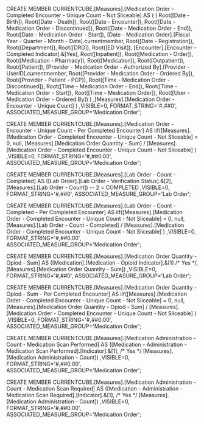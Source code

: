 

CREATE MEMBER CURRENTCUBE.[Measures].[Medication Order - Completed Encounter - Unique Count - Not Sliceable] AS 
( 
	(
		Root([Date - Birth]),
		Root([Date - Death]),
		Root([Date - Encounter]),
		Root([Date - Medication Order - Discontinued]),
		Root([Date - Medication Order - End]),
		Root([Date - Medication Order - Start]),
		[Date - Medication Order].[Fiscal Year - Quarter - Month - Date].currentmember,
		Root([Date - Registration]),
		Root([Department]),
		Root([DRG]),
		Root([ED Visit]),
		[Encounter].[Encounter - Completed Indicator].&[Yes],
		Root([Inpatient]),
		Root([Medication - Order]),
		Root([Medication - Pharmacy]),
		Root([Medication]),
		Root([Outpatient]),
		Root([Patient]),
		[Provider - Medication Order - Authorized By].[Provider - UserID].currentmember,
		Root([Provider - Medication Order - Ordered By]),
		Root([Provider - Patient - PCP]),
		Root([Time - Medication Order - Discontinued]),
		Root([Time - Medication Order - End]),
		Root([Time - Medication Order - Start]),
		Root([Time - Medication Order]),
		Root([User - Medication Order - Ordered By])
	)
	,[Measures].[Medication Order - Encounter - Unique Count]
)
,VISIBLE=0, FORMAT_STRING='#,##0', ASSOCIATED_MEASURE_GROUP='Medication Order';


CREATE MEMBER CURRENTCUBE.[Measures].[Medication Order - Encounter - Unique Count - Per Completed Encounter] AS 
iif([Measures].[Medication Order - Completed Encounter - Unique Count - Not Sliceable] = 0,
	null,
	[Measures].[Medication Order Quantity - Sum] / [Measures].[Medication Order - Completed Encounter - Unique Count - Not Sliceable]
)
,VISIBLE=0, FORMAT_STRING='#,##0.00', ASSOCIATED_MEASURE_GROUP='Medication Order';


CREATE MEMBER CURRENTCUBE.[Measures].[Lab Order - Count - Completed] AS 
([Lab Order].[Lab Order - Verification Status].&[2], [Measures].[Lab Order - Count])  -- 2 = COMPLETED
,VISIBLE=0, FORMAT_STRING='#,##0', ASSOCIATED_MEASURE_GROUP='Lab Order';


CREATE MEMBER CURRENTCUBE.[Measures].[Lab Order - Count - Completed - Per Completed Encounter] AS 
iif([Measures].[Medication Order - Completed Encounter - Unique Count - Not Sliceable] = 0,
	null,
	[Measures].[Lab Order - Count - Completed] / [Measures].[Medication Order - Completed Encounter - Unique Count - Not Sliceable]
)
,VISIBLE=0, FORMAT_STRING='#,##0.00', ASSOCIATED_MEASURE_GROUP='Medication Order';


CREATE MEMBER CURRENTCUBE.[Measures].[Medication Order Quantity - Opiod - Sum] AS 
([Medication].[Medication - Opioid Indicator].&[1] /* Yes */, [Measures].[Medication Order Quantity - Sum])
,VISIBLE=0, FORMAT_STRING='#,##0', ASSOCIATED_MEASURE_GROUP='Lab Order';


CREATE MEMBER CURRENTCUBE.[Measures].[Medication Order Quantity - Opiod - Sum - Per Completed Encounter] AS 
iif([Measures].[Medication Order - Completed Encounter - Unique Count - Not Sliceable] = 0,
	null,
	[Measures].[Medication Order Quantity - Opiod - Sum] / [Measures].[Medication Order - Completed Encounter - Unique Count - Not Sliceable]
)
,VISIBLE=0, FORMAT_STRING='#,##0.00', ASSOCIATED_MEASURE_GROUP='Medication Order';


CREATE MEMBER CURRENTCUBE.[Measures].[Medication Administration - Count - Medication Scan Performed] AS 
([Medication - Administration - Medication Scan Performed].[Indicator].&[1], /* Yes */ [Measures].[Medication Administration - Count])
,VISIBLE=0, FORMAT_STRING='#,##0.00', ASSOCIATED_MEASURE_GROUP='Medication Order';


CREATE MEMBER CURRENTCUBE.[Measures].[Medication Administration - Count - Medication Scan Required] AS 
([Medication - Administration - Medication Scan Required].[Indicator].&[1], /* Yes */ [Measures].[Medication Administration - Count])
,VISIBLE=0, FORMAT_STRING='#,##0.00', ASSOCIATED_MEASURE_GROUP='Medication Order';

